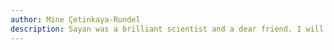 ```yaml
---
author: Mine Çetinkaya-Rundel
description: Sayan was a brilliant scientist and a dear friend. I will deeply miss our conversations, his vast knowledge—spanning everything from statistics to music to politics—and his wonderful sense of humor. His passing leaves a profound void in both our personal lives and the scientific community. He will be sorely missed by all.
---
```



